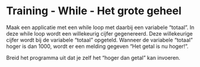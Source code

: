 # Training - While - Het grote geheel

Maak een applicatie met een while loop met daarbij een variabele "totaal". In deze while loop wordt een willekeurig cijfer gegenereerd. Deze willekeurige cijfer wordt bij de variabele "totaal" opgeteld. Wanneer de variabele "totaal" hoger is dan 1000, wordt er een melding gegeven "Het getal is nu hoger!".

Breid het programma uit dat je zelf het "hoger dan getal" kan invoeren.
